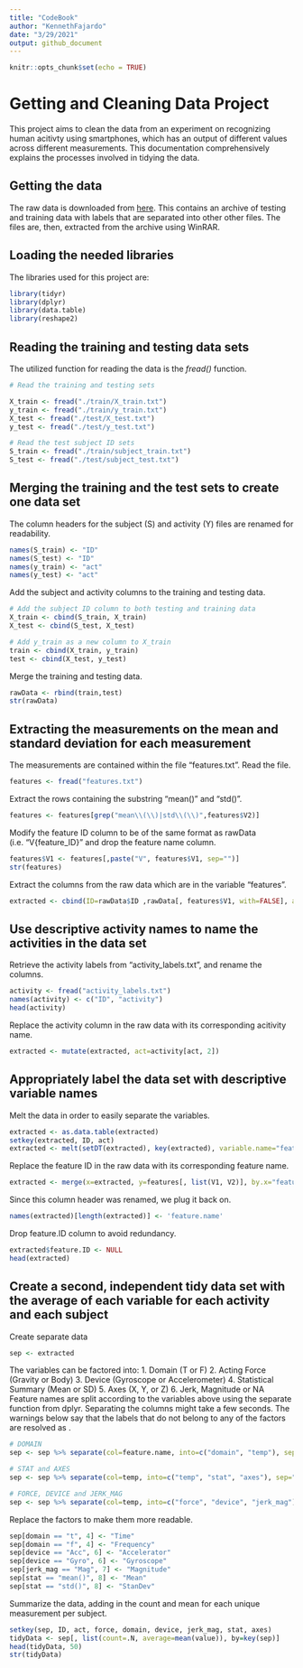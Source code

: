 ```yaml
---
title: "CodeBook"
author: "KennethFajardo"
date: "3/29/2021"
output: github_document
---
```


```r
knitr::opts_chunk$set(echo = TRUE)
```

# Getting and Cleaning Data Project
This project aims to clean the data from an experiment on recognizing human acitivty using smartphones, which has an output of different values across different measurements. This documentation comprehensively explains the processes involved in tidying the data.

## Getting the data
The raw data is downloaded from [here](https://d396qusza40orc.cloudfront.net/getdata%2Fprojectfiles%2FUCI%20HAR%20Dataset.zip). This contains an archive of testing and training data with labels that are separated into other other files. The files are, then, extracted from the archive using WinRAR.

## Loading the needed libraries
The libraries used for this project are:
```r
library(tidyr)
library(dplyr)
library(data.table)
library(reshape2)
```
## Reading the training and testing data sets
The utilized function for reading the data is the *fread()* function.
```r
# Read the training and testing sets

X_train <- fread("./train/X_train.txt") 
y_train <- fread("./train/y_train.txt") 
X_test <- fread("./test/X_test.txt")
y_test <- fread("./test/y_test.txt")

# Read the test subject ID sets
S_train <- fread("./train/subject_train.txt")
S_test <- fread("./test/subject_test.txt")
```
## Merging the training and the test sets to create one data set
The column headers for the subject (S) and activity (Y) files are renamed for readability.
```r
names(S_train) <- "ID"
names(S_test) <- "ID"
names(y_train) <- "act"
names(y_test) <- "act"
```
Add the subject and activity columns to the training and testing data.
```r
# Add the subject ID column to both testing and training data
X_train <- cbind(S_train, X_train)
X_test <- cbind(S_test, X_test)

# Add y_train as a new column to X_train
train <- cbind(X_train, y_train)
test <- cbind(X_test, y_test)

```
Merge the training and testing data.
```r
rawData <- rbind(train,test)
str(rawData)
```

## Extracting the measurements on the mean and standard deviation for each measurement
The measurements are contained within the file "features.txt". Read the file.
```r
features <- fread("features.txt")
```
Extract the rows containing the substring "mean()" and "std()".
```r
features <- features[grep("mean\\(\\)|std\\(\\)",features$V2)]
```

Modify the feature ID column to be of the same format as rawData (i.e. "V{feature_ID}" and drop the feature name column.
```r
features$V1 <- features[,paste("V", features$V1, sep="")]
str(features)
```

Extract the columns from the raw data which are in the variable "features".
```r
extracted <- cbind(ID=rawData$ID ,rawData[, features$V1, with=FALSE], act=rawData$act)
```

## Use descriptive activity names to name the activities in the data set
Retrieve the activity labels from "activity_labels.txt", and rename the columns. 
```r
activity <- fread("activity_labels.txt") 
names(activity) <- c("ID", "activity")
head(activity)
```
Replace the activity column in the raw data with its corresponding acitivity name.
```r
extracted <- mutate(extracted, act=activity[act, 2])
```

## Appropriately label the data set with descriptive variable names
Melt the data in order to easily separate the variables.
```r
extracted <- as.data.table(extracted)
setkey(extracted, ID, act)
extracted <- melt(setDT(extracted), key(extracted), variable.name="feature.ID")
```
Replace the feature ID in the raw data with its corresponding feature name.
```r
extracted <- merge(x=extracted, y=features[, list(V1, V2)], by.x="feature.ID", by.y = "V1", all.x = TRUE)
```
Since this column header was renamed, we plug it back on.
```r
names(extracted)[length(extracted)] <- 'feature.name' 
```
Drop feature.ID column to avoid redundancy.
```r
extracted$feature.ID <- NULL
head(extracted)
```

## Create a second, independent tidy data set with the average of each variable for each activity and each subject
Create separate data
```r
sep <- extracted
```
The variables can be factored into: 
1. Domain (T or F) 
2. Acting Force (Gravity or Body)
3. Device (Gyroscope or Accelerometer) 
4. Statistical Summary (Mean or SD)
5. Axes (X, Y, or Z)
6. Jerk, Magnitude or NA 
Feature names are split according to the variables above using the separate function from dplyr. Separating the columns might take a few seconds. The warnings below say that the labels that do not belong to any of the factors are resolved as <NA>.
```r
# DOMAIN
sep <- sep %>% separate(col=feature.name, into=c("domain", "temp"), sep="(?<=^.)(?=[A-Z])")

# STAT and AXES
sep <- sep %>% separate(col=temp, into=c("temp", "stat", "axes"), sep="-")

# FORCE, DEVICE and JERK_MAG
sep <- sep %>% separate(col=temp, into=c("force", "device", "jerk_mag"), sep="(?<=.)(?=[A-Z])")
```
Replace the factors to make them more readable.
```r
sep[domain == "t", 4] <- "Time"
sep[domain == "f", 4] <- "Frequency"
sep[device == "Acc", 6] <- "Accelerator"
sep[device == "Gyro", 6] <- "Gyroscope"
sep[jerk_mag == "Mag", 7] <- "Magnitude"
sep[stat == "mean()", 8] <- "Mean"
sep[stat == "std()", 8] <- "StanDev"
```
Summarize the data, adding in the count and mean for each unique measurement per subject.
```r
setkey(sep, ID, act, force, domain, device, jerk_mag, stat, axes)
tidyData <- sep[, list(count=.N, average=mean(value)), by=key(sep)]
head(tidyData, 50)
str(tidyData)
```


